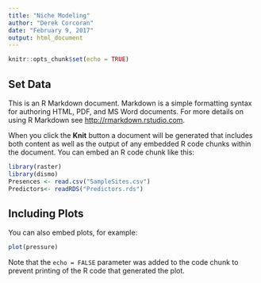 ```yaml
---
title: "Niche Modeling"
author: "Derek Corcoran"
date: "February 9, 2017"
output: html_document
---
```


```r
knitr::opts_chunk$set(echo = TRUE)
```

## Set Data

This is an R Markdown document. Markdown is a simple formatting syntax for authoring HTML, PDF, and MS Word documents. For more details on using R Markdown see <http://rmarkdown.rstudio.com>.

When you click the **Knit** button a document will be generated that includes both content as well as the output of any embedded R code chunks within the document. You can embed an R code chunk like this:

```r
library(raster)
library(dismo)
Presences <- read.csv("SampleSites.csv")
Predictors<- readRDS("Predictors.rds")
```

## Including Plots

You can also embed plots, for example:

```r
plot(pressure)
```

Note that the `echo = FALSE` parameter was added to the code chunk to prevent printing of the R code that generated the plot.
